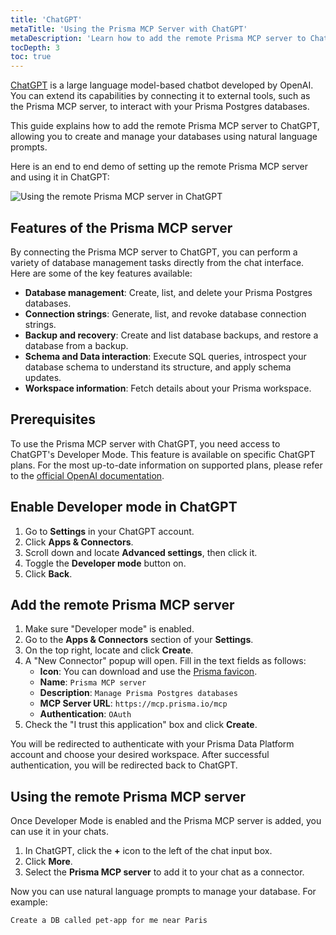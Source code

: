 ```yaml
---
title: 'ChatGPT'
metaTitle: 'Using the Prisma MCP Server with ChatGPT'
metaDescription: 'Learn how to add the remote Prisma MCP server to ChatGPT to manage your Prisma Postgres databases.'
tocDepth: 3
toc: true
---
```


[ChatGPT](https://openai.com/chatgpt) is a large language model-based chatbot developed by OpenAI. You can extend its capabilities by connecting it to external tools, such as the Prisma MCP server, to interact with your Prisma Postgres databases.

This guide explains how to add the remote Prisma MCP server to ChatGPT, allowing you to create and manage your databases using natural language prompts.

Here is an end to end demo of setting up the remote Prisma MCP server and using it in ChatGPT:

![Using the remote Prisma MCP server in ChatGPT](/img/orm/chatgpt-demo.gif)

## Features of the Prisma MCP server

By connecting the Prisma MCP server to ChatGPT, you can perform a variety of database management tasks directly from the chat interface. Here are some of the key features available:

- **Database management**: Create, list, and delete your Prisma Postgres databases.
- **Connection strings**: Generate, list, and revoke database connection strings.
- **Backup and recovery**: Create and list database backups, and restore a database from a backup.
- **Schema and Data interaction**: Execute SQL queries, introspect your database schema to understand its structure, and apply schema updates.
- **Workspace information**: Fetch details about your Prisma workspace.

## Prerequisites

To use the Prisma MCP server with ChatGPT, you need access to ChatGPT's Developer Mode. This feature is available on specific ChatGPT plans. For the most up-to-date information on supported plans, please refer to the [official OpenAI documentation](https://platform.openai.com/docs/guides/developer-mode).

## Enable Developer mode in ChatGPT

1. Go to **Settings** in your ChatGPT account.
2. Click **Apps & Connectors**.
3. Scroll down and locate **Advanced settings**, then click it.
4. Toggle the **Developer mode** button on.
5. Click **Back**.

## Add the remote Prisma MCP server

1. Make sure "Developer mode" is enabled.
2. Go to the **Apps & Connectors** section of your **Settings**.
3. On the top right, locate and click **Create**.
4. A "New Connector" popup will open. Fill in the text fields as follows:
    - **Icon**: You can download and use the [Prisma favicon](https://www.prisma.io/favicon.ico).
    - **Name**: `Prisma MCP server`
    - **Description**: `Manage Prisma Postgres databases`
    - **MCP Server URL**: `https://mcp.prisma.io/mcp`
    - **Authentication**: `OAuth`
5. Check the "I trust this application" box and click **Create**.

You will be redirected to authenticate with your Prisma Data Platform account and choose your desired workspace. After successful authentication, you will be redirected back to ChatGPT.

## Using the remote Prisma MCP server

Once Developer Mode is enabled and the Prisma MCP server is added, you can use it in your chats.

1. In ChatGPT, click the **+** icon to the left of the chat input box.
2. Click **More**.
3. Select the **Prisma MCP server** to add it to your chat as a connector.

Now you can use natural language prompts to manage your database. For example:

```
Create a DB called pet-app for me near Paris
```
